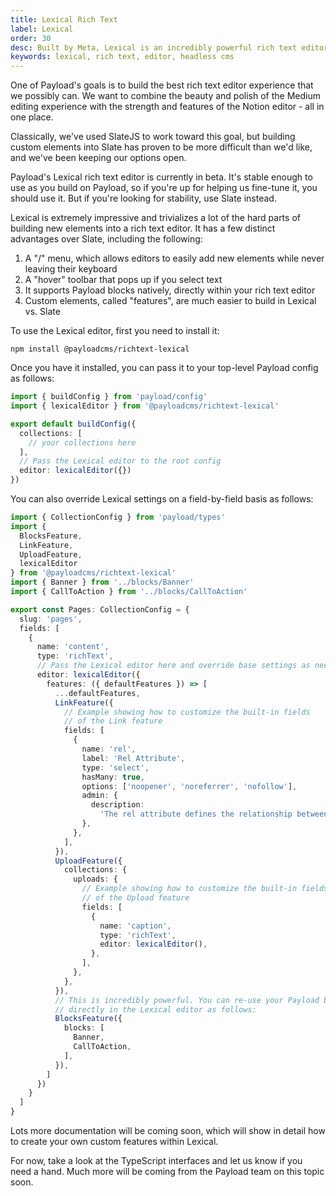 ```yaml
---
title: Lexical Rich Text
label: Lexical
order: 30
desc: Built by Meta, Lexical is an incredibly powerful rich text editor and it works beautifully within Payload.
keywords: lexical, rich text, editor, headless cms
---
```


One of Payload's goals is to build the best rich text editor experience that we possibly can. We want to combine the beauty and polish of the Medium editing experience with the strength and features of the Notion editor - all in one place.

Classically, we've used SlateJS to work toward this goal, but building custom elements into Slate has proven to be more difficult than we'd like, and we've been keeping our options open.

<Banner type="warning">
  Payload's Lexical rich text editor is currently in beta. It's stable enough to use as you build on Payload, so if you're up for helping us fine-tune it, you should use it. But if you're looking for stability, use Slate instead.
</Banner>

Lexical is extremely impressive and trivializes a lot of the hard parts of building new elements into a rich text editor. It has a few distinct advantages over Slate, including the following:

1. A "/" menu, which allows editors to easily add new elements while never leaving their keyboard
1. A "hover" toolbar that pops up if you select text
1. It supports Payload blocks natively, directly within your rich text editor
1. Custom elements, called "features", are much easier to build in Lexical vs. Slate

To use the Lexical editor, first you need to install it:

```
npm install @payloadcms/richtext-lexical
```

Once you have it installed, you can pass it to your top-level Payload config as follows:

```ts
import { buildConfig } from 'payload/config'
import { lexicalEditor } from '@payloadcms/richtext-lexical'

export default buildConfig({
  collections: [
    // your collections here
  ],
  // Pass the Lexical editor to the root config
  editor: lexicalEditor({})
})
```

You can also override Lexical settings on a field-by-field basis as follows:

```ts
import { CollectionConfig } from 'payload/types'
import {
  BlocksFeature,
  LinkFeature,
  UploadFeature,
  lexicalEditor
} from '@payloadcms/richtext-lexical'
import { Banner } from '../blocks/Banner'
import { CallToAction } from '../blocks/CallToAction'

export const Pages: CollectionConfig = {
  slug: 'pages',
  fields: [
    {
      name: 'content',
      type: 'richText',
      // Pass the Lexical editor here and override base settings as necessary
      editor: lexicalEditor({
        features: ({ defaultFeatures }) => [
          ...defaultFeatures,
          LinkFeature({
            // Example showing how to customize the built-in fields
            // of the Link feature
            fields: [
              {
                name: 'rel',
                label: 'Rel Attribute',
                type: 'select',
                hasMany: true,
                options: ['noopener', 'noreferrer', 'nofollow'],
                admin: {
                  description:
                    'The rel attribute defines the relationship between a linked resource and the current document. This is a custom link field.',
                },
              },
            ],
          }),
          UploadFeature({
            collections: {
              uploads: {
                // Example showing how to customize the built-in fields
                // of the Upload feature
                fields: [
                  {
                    name: 'caption',
                    type: 'richText',
                    editor: lexicalEditor(),
                  },
                ],
              },
            },
          }),
          // This is incredibly powerful. You can re-use your Payload blocks
          // directly in the Lexical editor as follows:
          BlocksFeature({
            blocks: [
              Banner,
              CallToAction,
            ],
          }),
        ]
      })
    }
  ]
}
```

Lots more documentation will be coming soon, which will show in detail how to create your own custom features within Lexical.

For now, take a look at the TypeScript interfaces and let us know if you need a hand. Much more will be coming from the Payload team on this topic soon.
